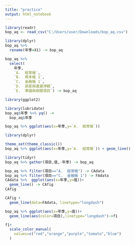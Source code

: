 ```yaml
---
title: "practice"
output: html_notebook
---
```

```r
library(readr)
bop_aq <- read_csv("C:/Users/user/Downloads/bop_aq.csv")
```

```r
library(dplyr)
bop_aq %>%
  rename(年季=X1) -> bop_aq
```

```r
bop_aq %>%
  select(
    年季,
    `A.  經常帳`, 
    `B.  資本帳 1`,
    `C.  金融帳 1`,
    `D.  誤差與遺漏淨額`,
    `E.  準備與相關項目`) -> bop_aq
```

```r
library(ggplot2)
```

```r
library(lubridate)
bop_aq$年季 %>% yq() ->
  bop_aq$年季
```

```r
bop_aq %>% ggplot(aes(x=年季,y=`A.  經常帳`))
```

```r
library(dplyr)
```

```r
theme_set(theme_classic())
bop_aq %>% ggplot(aes(x=年季,y=`A.  經常帳`)) + geom_line()
```
```r
library(tidyr)
bop_aq %>% gather(項目,值,-年季) -> bop_aq
```


```r
bop_aq %>% filter(項目=="A.  經常帳") -> CAdata
bop_aq %>% filter(項目=="C.  金融帳 1") -> FAdata
CAdata %>%  ggplot(aes(x=年季,y=值))+
  geom_line() -> CAfig
CAfig
```

```r
CAfig +
  geom_line(data=FAdata, linetype="longdash")
```

```r
bop_aq %>% ggplot(aes(x=年季,y=值))+
  geom_line(aes(color=項目),linetype="longdash")->f1

f1+
  scale_color_manual(
    values=c("red","orange","purple","tomato","blue")
  )
```


